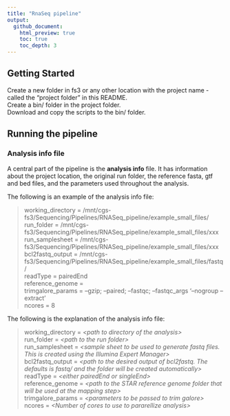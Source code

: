 ```yaml
---
title: "RnaSeq pipeline"
output:
  github_document:
    html_preview: true
    toc: true
    toc_depth: 3
---
```


## Getting Started
Create a new folder in fs3 or any other location with the project name - called the "project folder" in this README.   
Create a bin/ folder in the project folder.   
Download and copy the scripts to the bin/ folder.   

## Running the pipeline

### Analysis info file
A central part of the pipeline is the **analysis info** file. It has information about the project location, the original run folder, the reference fasta, gtf and bed files, and the parameters used throughout the analysis.

The following is an example of the analysis info file:   

>working_directory = /mnt/cgs-fs3/Sequencing/Pipelines/RNASeq_pipeline/example_small_files/    
>run_folder = /mnt/cgs-fs3/Sequencing/Pipelines/RNASeq_pipeline/example_small_files/xxx   
>run_samplesheet = /mnt/cgs-fs3/Sequencing/Pipelines/RNASeq_pipeline/example_small_files/xxx    
>bcl2fastq_output = /mnt/cgs-fs3/Sequencing/Pipelines/RNASeq_pipeline/example_small_files/fastq/   
>readType = pairedEnd    
>reference_genome =    
>trimgalore_params = --gzip; --paired; --fastqc; --fastqc_args '--nogroup --extract'   
>ncores = 8   

The following is the explanation of the analysis info file:   

>working_directory = *\<path to directory of the analysis\>*   
>run_folder = *\<path to the run folder\>*    
>run_samplesheet = *\<sample sheet to be used to generate fastq files. This is created using the Illumina Expert Manager\>*    
>bcl2fastq_output = *\<path to the desired output of bcl2fastq. The defaults is fastq/ and the folder will be created automatically\>*    
>readType = *\<either pairedEnd or singleEnd\>*     
>reference_genome = *\<path to the STAR reference genome folder that will be used at the mapping step\>*   
>trimgalore_params = *\<parameters to be passed to trim galore\>*    
>ncores = *\<Number of cores to use to pararellize analysis\>*    


 
